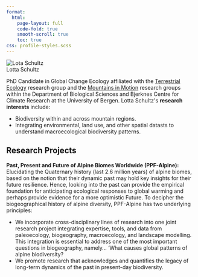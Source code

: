 ```yaml
---
format:
  html:
    page-layout: full
    code-fold: true
    smooth-scroll: true
    toc: true
css: profile-styles.scss
---
```


<!-- load Bootstrap Icons once (for the social icons) -->
<link rel="stylesheet" href="https://cdn.jsdelivr.net/npm/bootstrap-icons@1.11.3/font/bootstrap-icons.css">

```{=html}
<div class="profile-container">
  <!-- Profile Photo Section -->
  <div class="profile-photo-section">
    <img src="img/lotta.jpg" alt="Lota Schultz" class="profile-image">
   
   <div class="profile-social">
      <a href="lotta.schultz@uib.no" aria-label="Email"><i class="bi bi-envelope-fill"></i></a>
      <a href="https://scholar.google.com/citations?user=G_JcgScAAAAJ&hl=de" target="_blank" rel="noopener" aria-label="Google Scholar"><i class="bi bi-mortarboard-fill"></i></a>
      <a href="https://orcid.org/0000-0002-1659-0856" target="_blank" rel="noopener" aria-label="ORCID"><i class="bi bi-person-badge"></i></a>
      <a href="https://github.com/lschultz97" target="_blank" rel="noopener" aria-label="GitHub"><i class="bi bi-github"></i></a>
      <a href="https://www.linkedin.com/in/lotta-schultz-676759213/" target="_blank" rel="noopener" aria-label="LinkedIn"><i class="bi bi-linkedin"></i></a>
      <a href="https://www4.uib.no/finn-ansatte/Lotta.Schultz" target="_blank" rel="noopener" aria-label="Website"><i class="bi bi-globe2"></i></a>
      <a href="https://lottaschultz.wixsite.com/himaldiaries" target="_blank" rel="noopener" aria-label="Website"><i class="bi bi-globe2"></i></a>
    </div>
  </div>

  <!-- Main Content Section -->
  <div class="profile-content">
    <!-- Profile Header -->
    <div class="profile-header">
      <div class="profile-name">Lotta Schultz</div>
    </div>
    
    <!-- Profile Description -->
    <div class="profile-description">
      <p>PhD Candidate in Global Change Ecology affiliated with the <a href="https://w4.uib.no/en/research/research-groups/terrestrial-ecology">Terrestrial Ecology</a> research group and the <a href="https://mountainsinmotion.w.uib.no/">Mountains in Motion</a> research groups within the Department of Biological Sciences and Bjerknes Centre for Climate Research at the University of Bergen. Lotta Schultz's <strong>research interests</strong> include:</p>
      
      <ul class="mb-0">
        <li>Biodiversity within and across mountain regions.</li>
        <li>Integrating environmental, land use, and other spatial datasts to understand macroecological biodiversity patterns.</li>
      </ul>
    </div>

    <!-- Research Projects Section -->
    <div class="page-header">
      <h2>Research Projects</h2>
    </div>
      
    <div class="members-background-box">
      <p><strong>Past, Present and Future of Alpine Biomes Worldwide (PPF-Alpine):</strong> Elucidating the Quaternary history (last 2.6 million years) of alpine biomes, based on the notion that their dynamic past may hold key insights for their future resilience. Hence, looking into the past can provide the empirical foundation for anticipating ecological responses to global warming and perhaps provide evidence for a more optimistic Future. To decipher the biogeographical history of alpine diversity, PPF-Alpine has two underlying principles:</p>
      <ul class="mb-0">
        <li>We incorporate cross-disciplinary lines of research into one joint research project integrating expertise, tools, and data from paleoecology, biogeography, macroecology, and landscape modelling. This integration is essential to address one of the most important questions in biogeography, namely… ‘What causes global patterns of alpine biodiversity?
        <li>We promote research that acknowledges and quantifies the legacy of long-term dynamics of the past in present-day biodiversity.
      </ul>
    </div>
  </div>
</div>
```

